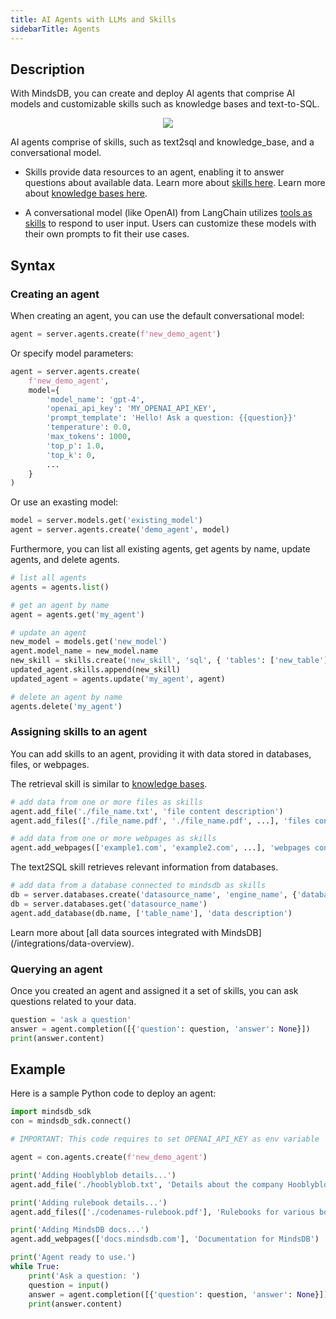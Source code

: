 ```yaml
---
title: AI Agents with LLMs and Skills
sidebarTitle: Agents
---
```


## Description

With MindsDB, you can create and deploy AI agents that comprise AI models and customizable skills such as knowledge bases and text-to-SQL.

<p align="center">
  <img src="/assets/agent_diagram.png" />
</p>

AI agents comprise of skills, such as text2sql and knowledge_base, and a conversational model.

* Skills provide data resources to an agent, enabling it to answer questions about available data. Learn more about [skills here](/sdks/python/agents_skills). Learn more about [knowledge bases here](/sdks/python/agents_knowledge_bases).

* A conversational model (like OpenAI) from LangChain utilizes [tools as skills](https://python.langchain.com/docs/modules/agents/tools/) to respond to user input. Users can customize these models with their own prompts to fit their use cases.

## Syntax

### Creating an agent

When creating an agent, you can use the default conversational model:

```python
agent = server.agents.create(f'new_demo_agent')
```

Or specify model parameters:

```python
agent = server.agents.create(
    f'new_demo_agent',
    model={
        'model_name': 'gpt-4',
        'openai_api_key': 'MY_OPENAI_API_KEY',
        'prompt_template': 'Hello! Ask a question: {{question}}'
        'temperature': 0.0,
        'max_tokens': 1000,
        'top_p': 1.0,
        'top_k': 0,
        ...
    }
)
```

Or use an exasting model:

```python
model = server.models.get('existing_model')
agent = server.agents.create('demo_agent', model)
```

Furthermore, you can list all existing agents, get agents by name, update agents, and delete agents.

```python
# list all agents
agents = agents.list()

# get an agent by name
agent = agents.get('my_agent')

# update an agent
new_model = models.get('new_model')
agent.model_name = new_model.name
new_skill = skills.create('new_skill', 'sql', { 'tables': ['new_table'], 'database': 'new_database' })
updated_agent.skills.append(new_skill)
updated_agent = agents.update('my_agent', agent)

# delete an agent by name
agents.delete('my_agent')
```

### Assigning skills to an agent

You can add skills to an agent, providing it with data stored in databases, files, or webpages.

The retrieval skill is similar to [knowledge bases](/sdks/python/agents_knowledge_bases).

```python
# add data from one or more files as skills
agent.add_file('./file_name.txt', 'file content description')
agent.add_files(['./file_name.pdf', './file_name.pdf', ...], 'files content description')

# add data from one or more webpages as skills
agent.add_webpages(['example1.com', 'example2.com', ...], 'webpages content description')
```

The text2SQL skill retrieves relevant information from databases.

```python
# add data from a database connected to mindsdb as skills
db = server.databases.create('datasource_name', 'engine_name', {'database': 'db.db_name'})
db = server.databases.get('datasource_name')
agent.add_database(db.name, ['table_name'], 'data description')
```

<Tip>
Learn more about [all data sources integrated with MindsDB](/integrations/data-overview).
</Tip>

### Querying an agent

Once you created an agent and assigned it a set of skills, you can ask questions related to your data.

```python
question = 'ask a question'
answer = agent.completion([{'question': question, 'answer': None}])
print(answer.content)
```

## Example

Here is a sample Python code to deploy an agent:

```python
import mindsdb_sdk
con = mindsdb_sdk.connect()

# IMPORTANT: This code requires to set OPENAI_API_KEY as env variable

agent = con.agents.create(f'new_demo_agent')

print('Adding Hooblyblob details...')
agent.add_file('./hooblyblob.txt', 'Details about the company Hooblyblob')

print('Adding rulebook details...')
agent.add_files(['./codenames-rulebook.pdf'], 'Rulebooks for various board games')

print('Adding MindsDB docs...')
agent.add_webpages(['docs.mindsdb.com'], 'Documentation for MindsDB')

print('Agent ready to use.')
while True:
    print('Ask a question: ')
    question = input()
    answer = agent.completion([{'question': question, 'answer': None}])
    print(answer.content)
```
